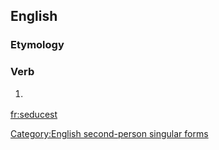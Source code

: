 ==English==

===Etymology===
{{suffix|seduce|est}}

===Verb===
{{en-verb form}}

# {{context|archaic|lang=en}} {{form of|Second-person singular simple present form|seduce}}

[[Category:English second-person singular forms]]

[[fr:seducest]]